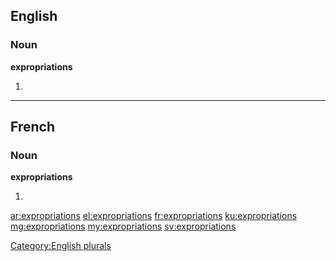 ==English==

===Noun===
'''expropriations'''

# {{plural of|[[expropriation]]}}

[[Category:English plurals]]

----

==French==

===Noun===
'''expropriations''' {{f}}

# {{plural of|[[expropriation]]|lang=fr}}

[[ar:expropriations]]
[[el:expropriations]]
[[fr:expropriations]]
[[ku:expropriations]]
[[mg:expropriations]]
[[my:expropriations]]
[[sv:expropriations]]